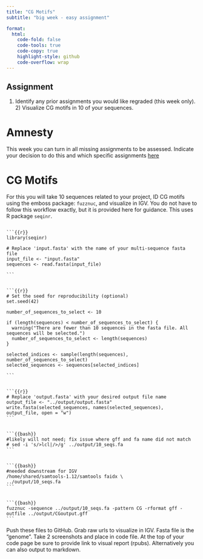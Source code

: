 ```yaml
---
title: "CG Motifs"
subtitle: "big week - easy assignment"

format:
  html:
    code-fold: false
    code-tools: true
    code-copy: true
    highlight-style: github
    code-overflow: wrap
---
```



::: callout-important
## Assignment

1)  Identify any prior assignments you would like regraded (this week only). 2) Visualize CG motifs in 10 of your sequences.
:::

# Amnesty

This week you can turn in all missing assignments to be assessed. Indicate your decision to do this and which specific assignments [here](https://github.com/course-fish546-2023/assistance-public/issues/15)

# CG Motifs

For this you will take 10 sequences related to your project, ID CG motifs using the emboss package: `fuzznuc`, and visualize in IGV. You do not have to follow this workflow exactly, but it is provided here for guidance. This uses R package `seqinr`.

````         

```{{r}}
library(seqinr)

# Replace 'input.fasta' with the name of your multi-sequence fasta file
input_file <- "input.fasta"
sequences <- read.fasta(input_file)

```


```{{r}}
# Set the seed for reproducibility (optional)
set.seed(42)

number_of_sequences_to_select <- 10

if (length(sequences) < number_of_sequences_to_select) {
  warning("There are fewer than 10 sequences in the fasta file. All sequences will be selected.")
  number_of_sequences_to_select <- length(sequences)
}

selected_indices <- sample(length(sequences), number_of_sequences_to_select)
selected_sequences <- sequences[selected_indices]

```


```{{r}}
# Replace 'output.fasta' with your desired output file name
output_file <- "../output/output.fasta"
write.fasta(selected_sequences, names(selected_sequences), output_file, open = "w")
```


```{{bash}}
#likely will not need; fix issue where gff and fa name did not match
# sed -i 's/>lcl|/>/g' ../output/10_seqs.fa
```


```{{bash}}
#needed downstream for IGV
/home/shared/samtools-1.12/samtools faidx \
../output/10_seqs.fa
```


```{{bash}}
fuzznuc -sequence ../output/10_seqs.fa -pattern CG -rformat gff -outfile ../output/CGoutput.gff
```
````

Push these files to GitHub. Grab raw urls to visualize in IGV. Fasta file is the "genome". Take 2 screenshots and place in code file. At the top of your code page be sure to provide link to visual report (rpubs). Alternatively you can also output to markdown.

